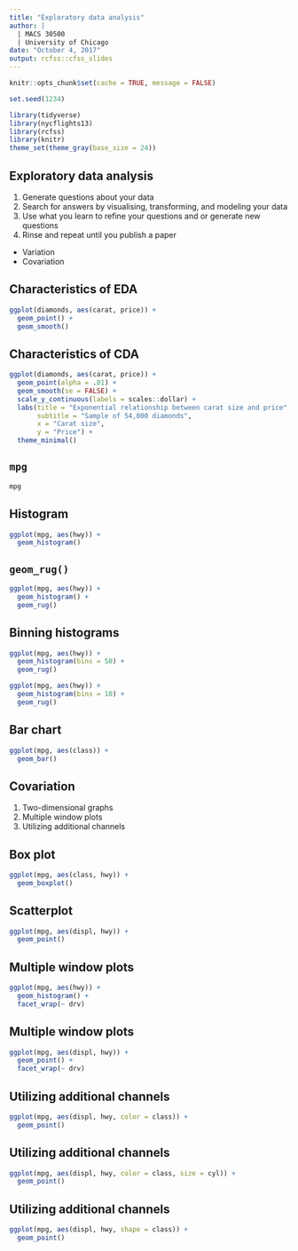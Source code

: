 ```yaml
---
title: "Exploratory data analysis"
author: |
  | MACS 30500
  | University of Chicago
date: "October 4, 2017"
output: rcfss::cfss_slides
---
```


```r
knitr::opts_chunk$set(cache = TRUE, message = FALSE)

set.seed(1234)

library(tidyverse)
library(nycflights13)
library(rcfss)
library(knitr)
theme_set(theme_gray(base_size = 24))
```

## Exploratory data analysis

1. Generate questions about your data
1. Search for answers by visualising, transforming, and modeling your data
1. Use what you learn to refine your questions and or generate new questions
1. Rinse and repeat until you publish a paper

* Variation
* Covariation

## Characteristics of EDA {.scrollable}

```r
ggplot(diamonds, aes(carat, price)) +
  geom_point() +
  geom_smooth()
```

## Characteristics of CDA {.scrollable}

```r
ggplot(diamonds, aes(carat, price)) +
  geom_point(alpha = .01) +
  geom_smooth(se = FALSE) +
  scale_y_continuous(labels = scales::dollar) +
  labs(title = "Exponential relationship between carat size and price",
       subtitle = "Sample of 54,000 diamonds",
       x = "Carat size",
       y = "Price") +
  theme_minimal()
```

## `mpg`

```r
mpg
```

## Histogram {.scrollable}

```r
ggplot(mpg, aes(hwy)) +
  geom_histogram()
```

## `geom_rug()` {.scrollable}

```r
ggplot(mpg, aes(hwy)) +
  geom_histogram() +
  geom_rug()
```

## Binning histograms {.scrollable}

```r
ggplot(mpg, aes(hwy)) +
  geom_histogram(bins = 50) +
  geom_rug()

ggplot(mpg, aes(hwy)) +
  geom_histogram(bins = 10) +
  geom_rug()
```

## Bar chart {.scrollable}

```r
ggplot(mpg, aes(class)) +
  geom_bar()
```

## Covariation

1. Two-dimensional graphs
1. Multiple window plots
1. Utilizing additional channels

## Box plot {.scrollable}

```r
ggplot(mpg, aes(class, hwy)) +
  geom_boxplot()
```

## Scatterplot {.scrollable}

```r
ggplot(mpg, aes(displ, hwy)) +
  geom_point()
```

## Multiple window plots {.scrollable}

```r
ggplot(mpg, aes(hwy)) +
  geom_histogram() +
  facet_wrap(~ drv)
```

## Multiple window plots {.scrollable}

```r
ggplot(mpg, aes(displ, hwy)) +
  geom_point() +
  facet_wrap(~ drv)
```

## Utilizing additional channels {.scrollable}

```r
ggplot(mpg, aes(displ, hwy, color = class)) +
  geom_point()
```

## Utilizing additional channels {.scrollable}

```r
ggplot(mpg, aes(displ, hwy, color = class, size = cyl)) +
  geom_point()
```

## Utilizing additional channels {.scrollable}

```r
ggplot(mpg, aes(displ, hwy, shape = class)) +
  geom_point()
```
